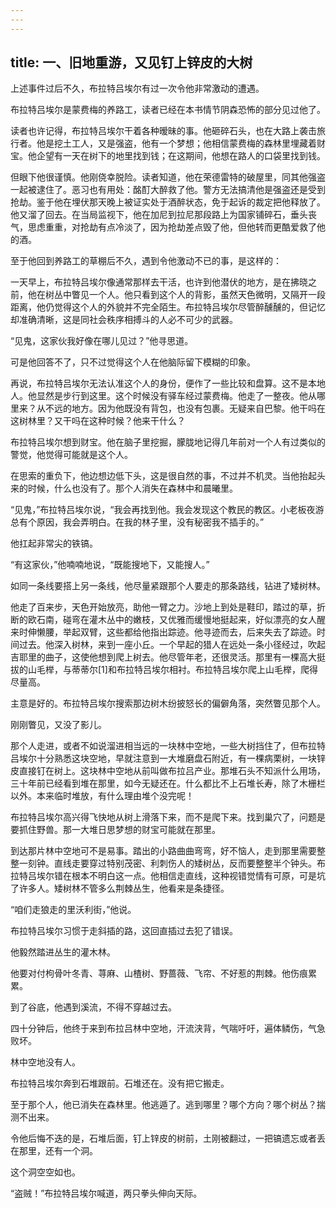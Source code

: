 ```yaml
---
---
---
```

title: 一、旧地重游，又见钉上锌皮的大树
---




上述事件过后不久，布拉特吕埃尔有过一次令他非常激动的遭遇。

布拉特吕埃尔是蒙费梅的养路工，读者已经在本书情节阴森恐怖的部分见过他了。

读者也许记得，布拉特吕埃尔干着各种暧昧的事。他砸碎石头，也在大路上袭击旅行者。他是挖土工人，又是强盗，他有一个梦想；他相信蒙费梅的森林里埋藏着财宝。他企望有一天在树下的地里找到钱；在这期间，他想在路人的口袋里找到钱。

但眼下他很谨慎。他刚侥幸脱险。读者知道，他在荣德雷特的破屋里，同其他强盗一起被逮住了。恶习也有用处：酩酊大醉救了他。警方无法搞清他是强盗还是受到抢劫。鉴于他在埋伏那天晚上被证实处于酒醉状态，免于起诉的裁定把他释放了。他又溜了回去。在当局监视下，他在加尼到拉尼那段路上为国家铺碎石，垂头丧气，思虑重重，对抢劫有点冷淡了，因为抢劫差点毁了他，但他转而更酷爱救了他的酒。

至于他回到养路工的草棚后不久，遇到令他激动不已的事，是这样的：

一天早上，布拉特吕埃尔像通常那样去干活，也许到他潜伏的地方，是在拂晓之前，他在树丛中瞥见一个人。他只看到这个人的背影，虽然天色微明，又隔开一段距离，他仍觉得这个人的外貌并不完全陌生。布拉特吕埃尔尽管醉醺醺的，但记忆却准确清晰，这是同社会秩序相搏斗的人必不可少的武器。

“见鬼，这家伙我好像在哪儿见过？”他寻思道。

可是他回答不了，只不过觉得这个人在他脑际留下模糊的印象。

再说，布拉特吕埃尔无法认准这个人的身份，便作了一些比较和盘算。这不是本地人。他显然是步行到这里。这个时候没有驿车经过蒙费梅。他走了一整夜。他从哪里来？从不远的地方。因为他既没有背包，也没有包裹。无疑来自巴黎。他干吗在这树林里？又干吗在这种时候？他来干什么？

布拉特吕埃尔想到财宝。他在脑子里挖掘，朦胧地记得几年前对一个人有过类似的警觉，他觉得可能就是这个人。

在思索的重负下，他边想边低下头，这是很自然的事，不过并不机灵。当他抬起头来的时候，什么也没有了。那个人消失在森林中和晨曦里。

“见鬼，”布拉特吕埃尔说，“我会再找到他。我会发现这个教民的教区。小老板夜游总有个原因，我会弄明白。在我的林子里，没有秘密我不插手的。”

他扛起非常尖的铁镐。

“有这家伙，”他喃喃地说，“既能搜地下，又能搜人。”

如同一条线要搭上另一条线，他尽量紧跟那个人要走的那条路线，钻进了矮树林。

他走了百来步，天色开始放亮，助他一臂之力。沙地上到处是鞋印，踏过的草，折断的欧石南，碰弯在灌木丛中的嫩枝，又优雅而缓慢地挺起来，好似漂亮的女人醒来时伸懒腰，举起双臂，这些都给他指出踪迹。他寻迹而去，后来失去了踪迹。时间过去。他深入树林，来到一座小丘。一个早起的猎人在远处一条小径经过，吹起吉耶里的曲子，这使他想到爬上树去。他尽管年老，还很灵活。那里有一棵高大挺拔的山毛榉，与蒂蒂尔[1]和布拉特吕埃尔相衬。布拉特吕埃尔爬上山毛榉，爬得尽量高。

主意是好的。布拉特吕埃尔搜索那边树木纷披怒长的偏僻角落，突然瞥见那个人。

刚刚瞥见，又没了影儿。

那个人走进，或者不如说溜进相当远的一块林中空地，一些大树挡住了，但布拉特吕埃尔十分熟悉这块空地，早就注意到一大堆磨盘石附近，有一棵病栗树，一块锌皮直接钉在树上。这块林中空地从前叫做布拉吕产业。那堆石头不知派什么用场，三十年前已经看到堆在那里，如今无疑还在。什么都比不上石堆长寿，除了木栅栏以外。本来临时堆放，有什么理由堆个没完呢！

布拉特吕埃尔高兴得飞快地从树上滑落下来，而不是爬下来。找到巢穴了，问题是要抓住野兽。那一大堆日思梦想的财宝可能就在那里。

到达那片林中空地可不是易事。踏出的小路曲曲弯弯，好不恼人，走到那里需要整整一刻钟。直线走要穿过特别茂密、利刺伤人的矮树丛，反而要整整半个钟头。布拉特吕埃尔错在根本不明白这一点。他相信走直线，这种视错觉情有可原，可是坑了许多人。矮树林不管多么荆棘丛生，他看来是条捷径。

“咱们走狼走的里沃利街，”他说。

布拉特吕埃尔习惯于走斜插的路，这回直插过去犯了错误。

他毅然踏进丛生的灌木林。

他要对付枸骨叶冬青、荨麻、山楂树、野蔷薇、飞帘、不好惹的荆棘。他伤痕累累。

到了谷底，他遇到溪流，不得不穿越过去。

四十分钟后，他终于来到布拉吕林中空地，汗流浃背，气喘吁吁，遍体鳞伤，气急败坏。

林中空地没有人。

布拉特吕埃尔奔到石堆跟前。石堆还在。没有把它搬走。

至于那个人，他已消失在森林里。他逃遁了。逃到哪里？哪个方向？哪个树丛？揣测不出来。

令他后悔不迭的是，石堆后面，钉上锌皮的树前，土刚被翻过，一把镐遗忘或者丢在那里，还有一个洞。

这个洞空空如也。

“盗贼！”布拉特吕埃尔喊道，两只拳头伸向天际。